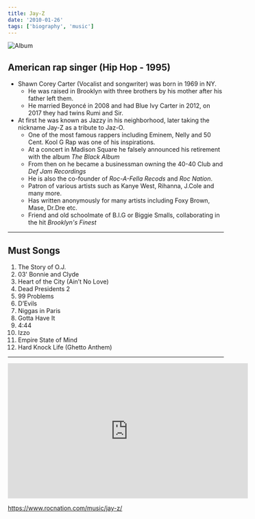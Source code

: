 ```yaml
---
title: Jay-Z
date: '2010-01-26'
tags: ['biography', 'music']
---
```


![Album](/static/images/music/JayZTheBlueprint.jpg)

## American rap singer (Hip Hop - 1995) ##

* Shawn Corey Carter (Vocalist and songwriter) was born in 1969 in NY.
	* He was raised in Brooklyn with three brothers by his mother after his father left them.
	* He married Beyoncé in 2008 and had Blue Ivy Carter in 2012, on 2017 they had twins Rumi and Sir.
* At first he was known as Jazzy in his neighborhood, later taking the nickname Jay-Z as a tribute to Jaz-O.
	* One of the most famous rappers including Eminem, Nelly and 50 Cent. Kool G Rap was one of his inspirations.
	* At a concert in Madison Square he falsely announced his retirement with the album *The Black Album*
	* From then on he became a businessman owning the 40-40 Club and *Def Jam Recordings*
	* He is also the co-founder of *Roc-A-Fella Recods* and *Roc Nation*.
	* Patron of various artists such as Kanye West, Rihanna, J.Cole and many more.
	* Has written anonymously for many artists including Foxy Brown, Mase, Dr.Dre etc.
	* Friend and old schoolmate of B.I.G or Biggie Smalls, collaborating in the hit *Brooklyn's Finest*

***

## Must Songs ##

1. The Story of O.J.
2. 03' Bonnie and Clyde
3. Heart of the City (Ain’t No Love) 
4. Dead Presidents 2
5. 99 Problems
6. D’Evils
7. Niggas in Paris
8. Gotta Have It
9. 4:44 
10. Izzo
11. Empire State of Mind
12. Hard Knock Life (Ghetto Anthem)

***

<div className="ytvideo"> <iframe width="560" height="315" src="https://www.youtube-nocookie.com/embed/Revmkhxu7dk" frameBorder="0"  allowFullScreen=""></iframe></div>

https://www.rocnation.com/music/jay-z/
